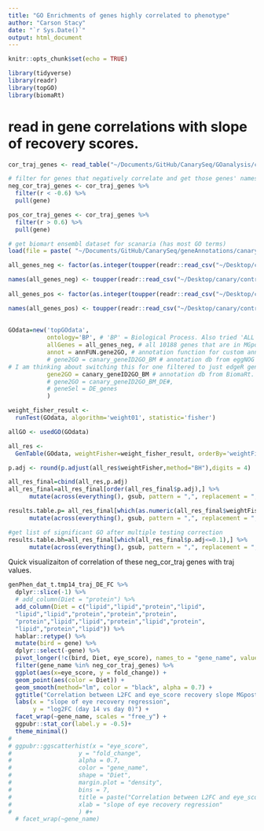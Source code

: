 ```yaml
---
title: "GO Enrichments of genes highly correlated to phenotype"
author: "Carson Stacy"
date: "`r Sys.Date()`"
output: html_document
---
```


```r
knitr::opts_chunk$set(echo = TRUE)
```


```r
library(tidyverse)
library(readr)
library(topGO)
library(biomaRt)
```

# read in gene correlations with slope of recovery scores.
```r
cor_traj_genes <- read_table("~/Documents/GitHub/CanarySeq/GOanalysis/cor.traj.genes.csv")

# filter for genes that negatively correlate and get those genes' names
neg_cor_traj_genes <- cor_traj_genes %>%
  filter(r < -0.6) %>%
  pull(gene)

pos_cor_traj_genes <- cor_traj_genes %>%
  filter(r > 0.6) %>%
  pull(gene)
```


```r
# get biomart ensembl dataset for scanaria (has most GO terms)
load(file = paste( "~/Documents/GitHub/CanarySeq/geneAnnotations/canary_geneID2GO_BM_MGpost0.RData", sep= ""))
```


```r

all_genes_neg <- factor(as.integer(toupper(readr::read_csv("~/Desktop/canary/contrasts/MGpost0.csv")[[1]]) %in% neg_cor_traj_genes)) # create 0 1 factors.

names(all_genes_neg) <- toupper(readr::read_csv("~/Desktop/canary/contrasts/MGpost0.csv")[[1]]) # add gene names
    
all_genes_pos <- factor(as.integer(toupper(readr::read_csv("~/Desktop/canary/contrasts/MGpost0.csv")[[1]]) %in% pos_cor_traj_genes)) # create 0 1 factors.

names(all_genes_pos) <- toupper(readr::read_csv("~/Desktop/canary/contrasts/MGpost0.csv")[[1]]) # add gene names
    
    
GOdata=new('topGOdata', 
           ontology='BP', # 'BP' = Biological Process. Also tried 'ALL' but doesn't work.
           allGenes = all_genes_neg, # all 10188 genes that are in MGpost0 data from edgeR. factor=1 for those that are DE.
           annot = annFUN.gene2GO, # annotation function for custom annotation
           # gene2GO = canary_geneID2GO_BM # annotation db from eggNOG output.
# I am thinking about switching this for one filtered to just edgeR genes:
           gene2GO = canary_geneID2GO_BM # annotation db from BiomaRt.
           # gene2GO = canary_geneID2GO_BM_DE#, 
           # geneSel = DE_genes
           )
```




```r

weight_fisher_result <- 
  runTest(GOdata, algorithm='weight01', statistic='fisher') 

allGO <- usedGO(GOdata)

all_res <-
  GenTable(GOdata, weightFisher=weight_fisher_result, orderBy='weightFisher', topNodes=length(allGO), numChar = 200)

p.adj <- round(p.adjust(all_res$weightFisher,method="BH"),digits = 4)

all_res_final=cbind(all_res,p.adj)
all_res_final=all_res_final[order(all_res_final$p.adj),] %>%
      mutate(across(everything(), gsub, pattern = ",", replacement = ";"))

results.table.p= all_res_final[which(as.numeric(all_res_final$weightFisher)<=0.1),] %>%
      mutate(across(everything(), gsub, pattern = ",", replacement = ";"))

#get list of significant GO after multiple testing correction
results.table.bh=all_res_final[which(all_res_final$p.adj<=0.1),] %>%
      mutate(across(everything(), gsub, pattern = ",", replacement = ";"))
```

Quick visualizaiton of correlation of these neg_cor_traj genes with traj values.
```r

genPhen_dat_t.tmp14_traj_DE_FC %>% 
  dplyr::slice(-1) %>%
  # add_column(Diet = "protein") %>%
  add_column(Diet = c("lipid","lipid","protein","lipid",
  "lipid","lipid","protein","protein","protein",
  "protein","lipid","lipid","protein","lipid","protein",
  "lipid","protein","lipid")) %>%
  hablar::retype() %>%
  mutate(bird = gene) %>%
  dplyr::select(-gene) %>%
  pivot_longer(!c(bird, Diet, eye_score), names_to = "gene_name", values_to = "fold_change") %>%
  filter(gene_name %in% neg_cor_traj_genes) %>%
  ggplot(aes(x=eye_score, y = fold_change)) +
  geom_point(aes(color = Diet)) +
  geom_smooth(method="lm", color = "black", alpha = 0.7) +
  ggtitle("Correlation between L2FC and eye_score recovery slope MGpost0") +
  labs(x = "slope of eye recovery regression",
       y = "log2FC (day 14 vs day 0)") +
  facet_wrap(~gene_name, scales = "free_y") +
  ggpubr::stat_cor(label.y = -0.5)+
  theme_minimal()
# 
# ggpubr::ggscatterhist(x = "eye_score",
#                   y = "fold_change",
#                   alpha = 0.7,
#                   color = "gene_name",
#                   shape = "Diet",
#                   margin.plot = "density",
#                   bins = 7,
#                   title = paste("Correlation between L2FC and eye_score recovery slope MGpost0", sep = ""),
#                   xlab = "slope of eye recovery regression"
#                   ) #+ 
  # facet_wrap(~gene_name)
```

